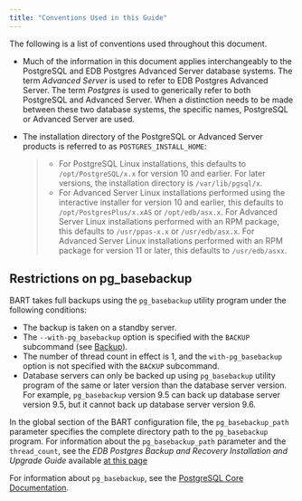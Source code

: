 ```yaml
---
title: "Conventions Used in this Guide"
---
```


<div id="conventions_used_in_this_guide" class="registered_link"></div>


The following is a list of conventions used throughout this document.

-   Much of the information in this document applies interchangeably to the PostgreSQL and EDB Postgres Advanced Server database systems. The term *Advanced Server* is used to refer to EDB Postgres Advanced Server. The term *Postgres* is used to generically refer to both PostgreSQL and Advanced Server. When a distinction needs to be made between these two database systems, the specific names, PostgreSQL or Advanced Server are used.

-   The installation directory of the PostgreSQL or Advanced Server products is referred to as `POSTGRES_INSTALL_HOME`:

    > -   For PostgreSQL Linux installations, this defaults to `/opt/PostgreSQL/x.x` for version 10 and earlier. For later versions, the installation directory is `/var/lib/pgsql/x`.
    > -   For Advanced Server Linux installations performed using the interactive installer for version 10 and earlier, this defaults to `/opt/PostgresPlus/x.xAS` or `/opt/edb/asx.x`. For Advanced Server Linux installations performed with an RPM package, this defaults to `/usr/ppas-x.x` or `/usr/edb/asx.x`. For Advanced Server Linux installations performed with an RPM package for version 11 or later, this defaults to `/usr/edb/asxx`.

## Restrictions on pg\_basebackup



BART takes full backups using the `pg_basebackup` utility program under the following conditions:

-   The backup is taken on a standby server.
-   The `--with-pg_basebackup` option is specified with the `BACKUP` subcommand (see [Backup](../04_using_bart/03_basic_bart_subcommand_usage/#backup)).
-   The number of thread count in effect is 1, and the `with-pg_basebackup` option is not specified with the `BACKUP` subcommand.
-   Database servers can only be backed up using `pg_basebackup` utility program of the same or later version than the database server version. For example, `pg_basebackup` version 9.5 can back up database server version 9.5, but it cannot back up database server version 9.6.

In the global section of the BART configuration file, the `pg_basebackup_path` parameter specifies the complete directory path to the `pg_basebackup` program. For information about the `pg_basebackup_path` parameter and the `thread_count`, see the *EDB Postgres Backup and Recovery Installation and Upgrade Guide* available [at this page](https://www.enterprisedb.com/edb-docs/)

For information about `pg_basebackup`, see the [PostgreSQL Core Documentation](https://postgresql.org/docs/current/static/app-pgbasebackup.html).
